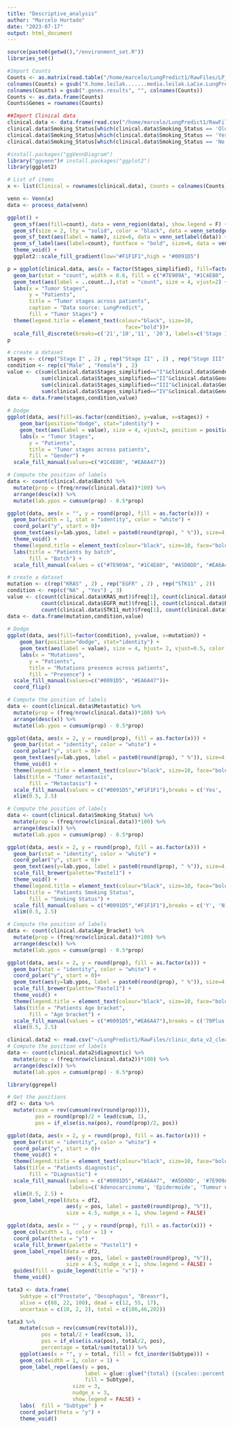 ```yaml
---
title: "Descriptive_analysis"
author: "Marcelo Hurtado"
date: "2023-07-17"
output: html_document
---
```


```r
source(paste0(getwd(),"/environment_set.R"))
libraries_set()
```

```r
#Import Counts
Counts <- as.matrix(read.table("/home/marcelo/LungPredict1/RawFiles/LP_STAR_RSEM_matrix_LEILA.txt", header=T, row.names = 1))
colnames(Counts) = gsub("X.home.leilak.......media.leilak.LaCie.LungPredict.Adenocarcinoma.RSEM.RNAseq_quals.", "", colnames(Counts))
colnames(Counts) = gsub(".genes.results", "", colnames(Counts))
Counts <- as.data.frame(Counts)
Counts$Genes = rownames(Counts)

##Import Clinical data
clinical.data <- data.frame(read.csv("/home/marcelo/LungPredict1/RawFiles/ColumnData_LungPredict.csv", row.names = 1))
clinical.data$Smoking_Status[which(clinical.data$Smoking_Status == 'Old')] <- 'Y' 
clinical.data$Smoking_Status[which(clinical.data$Smoking_Status == 'Yes')] <- 'Y'
clinical.data$Smoking_Status[which(clinical.data$Smoking_Status == 'No')] <- 'N'
```

```r
#install.packages("ggVennDiagram")
library("ggvenn")# install.packages("ggplot2")
library(ggplot2)

# List of items
x <- list(Clinical = rownames(clinical.data), Counts = colnames(Counts))

venn <- Venn(x)
data <- process_data(venn)

ggplot() +
  geom_sf(aes(fill=count), data = venn_region(data), show.legend = F) +
  geom_sf(size = 2, lty = "solid", color = "black", data = venn_setedge(data), show.legend = F) +
  geom_sf_text(aes(label = name), size=6, data = venn_setlabel(data)) +
  geom_sf_label(aes(label=count), fontface = "bold", size=6, data = venn_region(data)) +
  theme_void() +
  ggplot2::scale_fill_gradient(low="#F1F1F1",high = "#0091D5")

```

```r
p = ggplot(clinical.data, aes(x = factor(Stages_simplified), fill=factor(..count..)), stat="count") +
  geom_bar(stat = "count", width = 0.6, fill = c("#7E909A", "#1C4E80", "#A5D8DD", "#EA6A47"))+
  geom_text(aes(label = ..count..),stat = "count", size = 4, vjust=2) +
  labs(x = "Tumor Stages",
       y = "Patients",
       title = "Tumor stages across patients",
       caption = "Data source: LungPredict",
       fill = "Tumor Stages") +
  theme(legend.title = element_text(colour="black", size=10, 
                                      face="bold"))+
  scale_fill_discrete(breaks=c('21','10','11', '20'), labels=c('Stage I', 'Stage II','Stage III', 'Stage IV'))
p 
```
```r
# create a dataset
stages <- c(rep("Stage I" , 2) , rep("Stage II" , 2) , rep("Stage III" , 2) , rep("Stage IV" , 2) )
condition <- rep(c("Male" , "Female") , 2)
value <- c(sum(clinical.data$Stages_simplified=="I"&clinical.data$Gender=="M"), sum(clinical.data$Stages_simplified=="I"&clinical.data$Gender=="F"),
           sum(clinical.data$Stages_simplified=="II"&clinical.data$Gender=="M"), sum(clinical.data$Stages_simplified=="II"&clinical.data$Gender=="F"),
           sum(clinical.data$Stages_simplified=="III"&clinical.data$Gender=="M"), sum(clinical.data$Stages_simplified=="III"&clinical.data$Gender=="F"),
           sum(clinical.data$Stages_simplified=="IV"&clinical.data$Gender=="M"), sum(clinical.data$Stages_simplified=="IV"&clinical.data$Gender=="F"))
data <- data.frame(stages,condition,value)
 
# Dodge
ggplot(data, aes(fill=as.factor(condition), y=value, x=stages)) + 
    geom_bar(position="dodge", stat="identity") + 
    geom_text(aes(label = value), size = 4, vjust=2, position = position_dodge(width = .9)) +
    labs(x = "Tumor Stages",
       y = "Patients",
       title = "Tumor stages across patients",
       fill = "Gender") +
  scale_fill_manual(values=c("#1C4E80", "#EA6A47"))
```

```r
# Compute the position of labels
data <- count(clinical.data$Batch) %>%
  mutate(prop = (freq/nrow(clinical.data))*100) %>%
  arrange(desc(x)) %>%
  mutate(lab.ypos = cumsum(prop) - 0.5*prop)

ggplot(data, aes(x = "", y = round(prop), fill = as.factor(x))) +
  geom_bar(width = 1, stat = "identity", color = "white") +
  coord_polar("y", start = 0)+
  geom_text(aes(y=lab.ypos, label = paste0(round(prop), " %")), size=4, color = "black")+
  theme_void() +
  theme(legend.title = element_text(colour="black", size=10, face="bold"))+
  labs(title = "Patients by batch",
       fill = "Batch") +
  scale_fill_manual(values = c("#7E909A", "#1C4E80", "#A5D8DD", "#EA6A47"), labels=c('Batch 1', 'Batch 2', 'Batch 3', 'Batch 4')) 

```

```r
# create a dataset
mutation <- c(rep("KRAS" , 2) , rep("EGFR" , 2) , rep("STK11" , 2))
condition <- rep(c("NA" , "Yes") , 3)
value <- c(count(clinical.data$KRAS_mut)$freq[1], count(clinical.data$KRAS_mut)$freq[2],
           count(clinical.data$EGFR_mut)$freq[1], count(clinical.data$EGFR_mut)$freq[2],
           count(clinical.data$STK11_mut)$freq[1], count(clinical.data$STK11_mut)$freq[2])
data <- data.frame(mutation,condition,value)
 
# Dodge
ggplot(data, aes(fill=factor(condition), y=value, x=mutation)) + 
    geom_bar(position="dodge", stat="identity") + 
    geom_text(aes(label = value), size = 4, hjust= 2, vjust=0.5, color = "black", position = position_dodge(width = .9)) +
    labs(x = "Mutations",
       y = "Patients",
       title = "Mutations presence across patients",
       fill = "Presence") +
  scale_fill_manual(values=c("#0091D5", "#EA6A47"))+
  coord_flip()
```
```r
# Compute the position of labels
data <- count(clinical.data$Metastatic) %>%
  mutate(prop = (freq/nrow(clinical.data))*100) %>%
  arrange(desc(x)) %>%
  mutate(lab.ypos = cumsum(prop) - 0.5*prop)

ggplot(data, aes(x = 2, y = round(prop), fill = as.factor(x))) +
  geom_bar(stat = "identity", color = "white") +
  coord_polar("y", start = 0)+
  geom_text(aes(y=lab.ypos, label = paste0(round(prop), " %")), size=4, color = "black")+
  theme_void() +
  theme(legend.title = element_text(colour="black", size=10, face="bold"))+
  labs(title = "Tumor metastasis",
       fill = "Metastasis") +
  scale_fill_manual(values = c("#0091D5","#F1F1F1"),breaks = c('Yes', 'No'), labels=c('Yes', 'No')) +
  xlim(0.5, 2.5)
```

```r
# Compute the position of labels
data <- count(clinical.data$Smoking_Status) %>%
  mutate(prop = (freq/nrow(clinical.data))*100) %>%
  arrange(desc(x)) %>%
  mutate(lab.ypos = cumsum(prop) - 0.5*prop)

ggplot(data, aes(x = 2, y = round(prop), fill = as.factor(x))) +
  geom_bar(stat = "identity", color = "white") +
  coord_polar("y", start = 0)+
  geom_text(aes(y=lab.ypos, label = paste0(round(prop), " %")), size=4, color = "black")+
  scale_fill_brewer(palette="Pastel1") +
  theme_void() +
  theme(legend.title = element_text(colour="black", size=10, face="bold"))+
  labs(title = "Patients Smoking Status",
       fill = "Smoking Status") +
  scale_fill_manual(values = c("#0091D5","#F1F1F1"),breaks = c('Y', 'N'), labels=c('Old and Current', 'Never')) +
  xlim(0.5, 2.5)
```

```r
# Compute the position of labels
data <- count(clinical.data$Age_Bracket) %>%
  mutate(prop = (freq/nrow(clinical.data))*100) %>%
  arrange(desc(x)) %>%
  mutate(lab.ypos = cumsum(prop) - 0.5*prop)

ggplot(data, aes(x = 2, y = round(prop), fill = as.factor(x))) +
  geom_bar(stat = "identity", color = "white") +
  coord_polar("y", start = 0)+
  geom_text(aes(y=lab.ypos, label = paste0(round(prop), " %")), size=4, color = "black")+
  scale_fill_brewer(palette="Pastel1") +
  theme_void() +
  theme(legend.title = element_text(colour="black", size=10, face="bold"))+
  labs(title = "Patients Age bracket",
       fill = "Age bracket") +
  scale_fill_manual(values = c("#0091D5","#EA6A47"),breaks = c('70Plus', 'Less70'), labels=c('More than 70 years old', 'Less than 70 years old')) +
  xlim(0.5, 2.5)
```

```r
clinical.data2 <- read.csv("~/LungPredict1/RawFiles/clinic_data_v2_clean.csv", row.names=1)
# Compute the position of labels
data <- count(clinical.data2$diagnostic) %>%
  mutate(prop = (freq/nrow(clinical.data2))*100) %>%
  arrange(desc(x)) %>%
  mutate(lab.ypos = cumsum(prop) - 0.5*prop)

library(ggrepel)

# Get the positions
df2 <- data %>% 
  mutate(csum = rev(cumsum(rev(round(prop)))), 
         pos = round(prop)/2 + lead(csum, 1),
         pos = if_else(is.na(pos), round(prop)/2, pos))

ggplot(data, aes(x = 2, y = round(prop), fill = as.factor(x))) +
  geom_bar(stat = "identity", color = "white") +
  coord_polar("y", start = 0)+
  theme_void() +
  theme(legend.title = element_text(colour="black", size=10, face="bold"))+
  labs(title = "Patients diagnostic",
       fill = "Diagnostic") +
  scale_fill_manual(values = c("#0091D5","#EA6A47", '#A5D8DD', '#7E909A'),breaks = c('Adénocarcinome', 'Epidermoïde', 'Tumeur neuroendocrine', 'Autre'), 
                    labels=c('Adenocarcinoma', 'Epidermoïde', 'Tumeur neuroendocrine', 'Other')) +
  xlim(0.5, 2.5) +
  geom_label_repel(data = df2,
                   aes(y = pos, label = paste0(round(prop), "%")),
                   size = 4.5, nudge_x = 1, show.legend = FALSE)

ggplot(data, aes(x = "" , y = round(prop), fill = as.factor(x))) +
  geom_col(width = 1, color = 1) +
  coord_polar(theta = "y") +
  scale_fill_brewer(palette = "Pastel1") +
  geom_label_repel(data = df2,
                   aes(y = pos, label = paste0(round(prop), "%")),
                   size = 4.5, nudge_x = 1, show.legend = FALSE) +
  guides(fill = guide_legend(title = "x")) +
  theme_void()

```
```r
tata3 <- data.frame(
    Subtype = c("Prostate", "Oesophagus", "Breasr"),
    alive = c(88, 22, 100), dead = c(12, 55, 17),
    uncertain = c(10, 2, 2), total = c(186,46,202))

tata3 %>% 
    mutate(csum = rev(cumsum(rev(total))), 
           pos = total/2 + lead(csum, 1),
           pos = if_else(is.na(pos), total/2, pos),
           percentage = total/sum(total)) %>% 
    ggplot(aes(x = "", y = total, fill = fct_inorder(Subtype))) + 
    geom_col(width = 1, color = 1) +
    geom_label_repel(aes(y = pos,
                         label = glue::glue("{total} ({scales::percent(percentage)})"), 
                         fill = Subtype),
                     size = 3,
                     nudge_x = 3,
                     show.legend = FALSE) +
    labs(  fill = "Subtype" ) +
    coord_polar(theta = "y") +
    theme_void()
```

